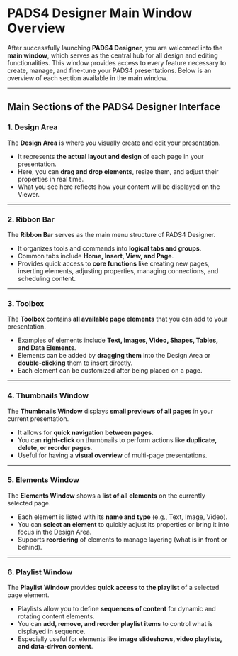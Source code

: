 # **PADS4 Designer Main Window Overview**

After successfully launching **PADS4 Designer**, you are welcomed into the **main window**, which serves as the central hub for all design and editing functionalities. This window provides access to every feature necessary to create, manage, and fine-tune your PADS4 presentations. Below is an overview of each section available in the main window.

---

## **Main Sections of the PADS4 Designer Interface**

### **1. Design Area**
The **Design Area** is where you visually create and edit your presentation.  
- It represents **the actual layout and design** of each page in your presentation.  
- Here, you can **drag and drop elements**, resize them, and adjust their properties in real time.  
- What you see here reflects how your content will be displayed on the Viewer.

---

### **2. Ribbon Bar**
The **Ribbon Bar** serves as the main menu structure of PADS4 Designer.  
- It organizes tools and commands into **logical tabs and groups**.  
- Common tabs include **Home, Insert, View, and Page**.  
- Provides quick access to **core functions** like creating new pages, inserting elements, adjusting properties, managing connections, and scheduling content.

---

### **3. Toolbox**
The **Toolbox** contains **all available page elements** that you can add to your presentation.  
- Examples of elements include **Text, Images, Video, Shapes, Tables, and Data Elements**.  
- Elements can be added by **dragging them** into the Design Area or **double-clicking** them to insert directly.  
- Each element can be customized after being placed on a page.

---

### **4. Thumbnails Window**
The **Thumbnails Window** displays **small previews of all pages** in your current presentation.  
- It allows for **quick navigation between pages**.  
- You can **right-click** on thumbnails to perform actions like **duplicate, delete, or reorder pages**.
- Useful for having a **visual overview** of multi-page presentations.

---

### **5. Elements Window**
The **Elements Window** shows a **list of all elements** on the currently selected page.  
- Each element is listed with its **name and type** (e.g., Text, Image, Video).  
- You can **select an element** to quickly adjust its properties or bring it into focus in the Design Area.
- Supports **reordering** of elements to manage layering (what is in front or behind).

---

### **6. Playlist Window**
The **Playlist Window** provides **quick access to the playlist** of a selected page element.  
- Playlists allow you to define **sequences of content** for dynamic and rotating content elements.
- You can **add, remove, and reorder playlist items** to control what is displayed in sequence.
- Especially useful for elements like **image slideshows, video playlists, and data-driven content**.

